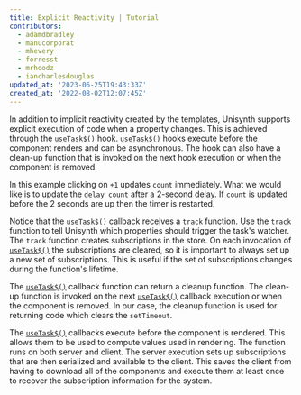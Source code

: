 ```yaml
---
title: Explicit Reactivity | Tutorial
contributors:
  - adamdbradley
  - manucorporat
  - mhevery
  - forresst
  - mrhoodz
  - iancharlesdouglas
updated_at: '2023-06-25T19:43:33Z'
created_at: '2022-08-02T12:07:45Z'
---
```


In addition to implicit reactivity created by the templates, Unisynth supports explicit execution of code when a property changes. This is achieved through the [`useTask$()`](/docs/(unisynth)/components/tasks/index.mdx#usetask) hook. [`useTask$()`](/docs/(unisynth)/components/tasks/index.mdx#usetask) hooks execute before the component renders and can be asynchronous. The hook can also have a clean-up function that is invoked on the next hook execution or when the component is removed.

In this example clicking on `+1` updates `count` immediately. What we would like is to update the `delay count` after a 2-second delay. If `count` is updated before the 2 seconds are up then the timer is restarted.

Notice that the [`useTask$()`](/docs/(unisynth)/components/tasks/index.mdx#usetask) callback receives a `track` function. Use the `track` function to tell Unisynth which properties should trigger the task's watcher. The `track` function creates subscriptions in the store. On each invocation of [`useTask$()`](/docs/(unisynth)/components/tasks/index.mdx#usetask) the subscriptions are cleared, so it is important to always set up a new set of subscriptions. This is useful if the set of subscriptions changes during the function's lifetime.

The [`useTask$()`](/docs/(unisynth)/components/tasks/index.mdx#usetask) callback function can return a cleanup function. The clean-up function is invoked on the next [`useTask$()`](/docs/(unisynth)/components/tasks/index.mdx#usetask) callback execution or when the component is removed. In our case, the cleanup function is used for returning code which clears the `setTimeout`.

The [`useTask$()`](/docs/(unisynth)/components/tasks/index.mdx#usetask) callbacks execute before the component is rendered. This allows them to be used to compute values used in rendering. The function runs on both server and client. The server execution sets up subscriptions that are then serialized and available to the client. This saves the client from having to download all of the components and execute them at least once to recover the subscription information for the system.
